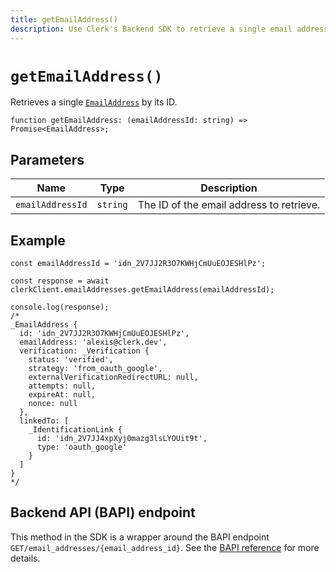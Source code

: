 ```yaml
---
title: getEmailAddress()
description: Use Clerk's Backend SDK to retrieve a single email address by its ID.
---
```


# `getEmailAddress()`

Retrieves a single [`EmailAddress`](/docs/references/javascript/email-address) by its ID.

```tsx
function getEmailAddress: (emailAddressId: string) => Promise<EmailAddress>;
```

## Parameters

| Name | Type | Description |
| --- | --- | --- |
| `emailAddressId` | `string` | The ID of the email address to retrieve. |

## Example

```tsx
const emailAddressId = 'idn_2V7JJ2R3O7KWHjCmUuEOJESHlPz';

const response = await clerkClient.emailAddresses.getEmailAddress(emailAddressId);

console.log(response);
/*
_EmailAddress {
  id: 'idn_2V7JJ2R3O7KWHjCmUuEOJESHlPz',
  emailAddress: 'alexis@clerk.dev',
  verification: _Verification {
    status: 'verified',
    strategy: 'from_oauth_google',
    externalVerificationRedirectURL: null,
    attempts: null,
    expireAt: null,
    nonce: null
  },
  linkedTo: [
    _IdentificationLink {
      id: 'idn_2V7JJ4xpXyj0mazg3lsLYOUit9t',
      type: 'oauth_google'
    }
  ]
}
*/
```

## Backend API (BAPI) endpoint

This method in the SDK is a wrapper around the BAPI endpoint `GET/email_addresses/{email_address_id}`. See the [BAPI reference](https://clerk.com/docs/reference/backend-api/tag/Email-Addresses#operation/GetEmailAddress) for more details.
